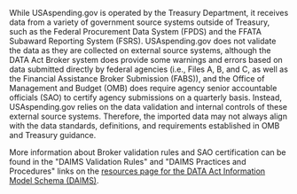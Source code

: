 While USAspending.gov is operated by the Treasury Department, it
receives data from a variety of government source systems outside of
Treasury, such as the Federal Procurement Data System (FPDS) and the
FFATA Subaward Reporting System (FSRS). USAspending.gov does not
validate the data as they are collected on external source systems,
although the DATA Act Broker system does provide some warnings and
errors based on data submitted directly by federal agencies (i.e.,
Files A, B, and C, as well as the Financial Assistance Broker
Submission (FABS)), and the Office of Management and Budget (OMB) does
require agency senior accountable officials (SAO) to certify agency
submissions on a quarterly basis. Instead, USAspending.gov relies on
the data validation and internal controls of these external source
systems. Therefore, the imported data may not always align with the
data standards, definitions, and requirements established in OMB and
Treasury guidance.

More information about Broker validation rules and SAO certification can
be found in the "DAIMS Validation Rules" and "DAIMS Practices and
Procedures" links on the
 <a target="_blank" rel="noopener noreferrer" href="https://fiscal.treasury.gov/data-transparency/resources.html">resources page for the DATA Act Information Model Schema (DAIMS)</a>.
